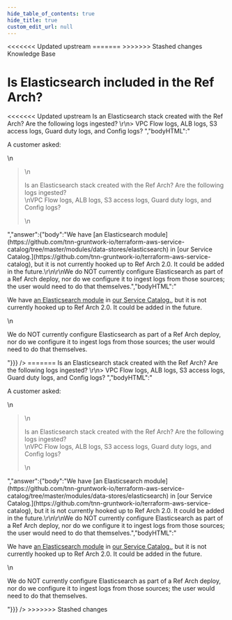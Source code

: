 ```yaml
---
hide_table_of_contents: true
hide_title: true
custom_edit_url: null
---
```



<head>
<<<<<<< Updated upstream
  <link rel="canonical" href="https://github.com/tnn-gruntwork-io/knowledge-base/discussions/56" />
=======
  <link rel="canonical" href="https://github.com/tnn-gruntwork-io/knowledge-base/discussions/56" />
>>>>>>> Stashed changes
</head>

<CenterLayout>
<span className="searchCategory">Knowledge Base</span>
<h1>Is Elasticsearch included in the Ref Arch?</h1>
<<<<<<< Updated upstream
<GitHub discussion={{"id":"D_kwDOF8slf84AOB0o","number":56,"author":{"login":"zackproser"},"title":"Is Elasticsearch included in the Ref Arch?","body":"A customer asked: \r\n> Is an Elasticsearch stack created with the Ref Arch? Are the following logs ingested? \r\n> VPC Flow logs, ALB logs, S3 access logs, Guard duty logs, and Config logs? ","bodyHTML":"<p dir=\"auto\">A customer asked:</p>\n<blockquote>\n<p dir=\"auto\">Is an Elasticsearch stack created with the Ref Arch? Are the following logs ingested?<br>\nVPC Flow logs, ALB logs, S3 access logs, Guard duty logs, and Config logs?</p>\n</blockquote>","answer":{"body":"We have [an Elasticsearch module](https://github.com/tnn-gruntwork-io/terraform-aws-service-catalog/tree/master/modules/data-stores/elasticsearch) in [our Service Catalog.](https://github.com/tnn-gruntwork-io/terraform-aws-service-catalog), but it is not currently hooked up to Ref Arch 2.0. It could be added in the future.\r\n\r\nWe do NOT currently configure Elasticsearch as part of a Ref Arch deploy, nor do we configure it to ingest logs from those sources; the user would need to do that themselves.","bodyHTML":"<p dir=\"auto\">We have <a href=\"https://github.com/tnn-gruntwork-io/terraform-aws-service-catalog/tree/master/modules/data-stores/elasticsearch\">an Elasticsearch module</a> in <a href=\"https://github.com/tnn-gruntwork-io/terraform-aws-service-catalog\">our Service Catalog.</a>, but it is not currently hooked up to Ref Arch 2.0. It could be added in the future.</p>\n<p dir=\"auto\">We do NOT currently configure Elasticsearch as part of a Ref Arch deploy, nor do we configure it to ingest logs from those sources; the user would need to do that themselves.</p>"}}} />
=======
<GitHub discussion={{"id":"D_kwDOF8slf84AOB0o","number":56,"author":{"login":"zackproser"},"title":"Is Elasticsearch included in the Ref Arch?","body":"A customer asked: \r\n> Is an Elasticsearch stack created with the Ref Arch? Are the following logs ingested? \r\n> VPC Flow logs, ALB logs, S3 access logs, Guard duty logs, and Config logs? ","bodyHTML":"<p dir=\"auto\">A customer asked:</p>\n<blockquote>\n<p dir=\"auto\">Is an Elasticsearch stack created with the Ref Arch? Are the following logs ingested?<br>\nVPC Flow logs, ALB logs, S3 access logs, Guard duty logs, and Config logs?</p>\n</blockquote>","answer":{"body":"We have [an Elasticsearch module](https://github.com/tnn-gruntwork-io/terraform-aws-service-catalog/tree/master/modules/data-stores/elasticsearch) in [our Service Catalog.](https://github.com/tnn-gruntwork-io/terraform-aws-service-catalog), but it is not currently hooked up to Ref Arch 2.0. It could be added in the future.\r\n\r\nWe do NOT currently configure Elasticsearch as part of a Ref Arch deploy, nor do we configure it to ingest logs from those sources; the user would need to do that themselves.","bodyHTML":"<p dir=\"auto\">We have <a href=\"https://github.com/tnn-gruntwork-io/terraform-aws-service-catalog/tree/master/modules/data-stores/elasticsearch\">an Elasticsearch module</a> in <a href=\"https://github.com/tnn-gruntwork-io/terraform-aws-service-catalog\">our Service Catalog.</a>, but it is not currently hooked up to Ref Arch 2.0. It could be added in the future.</p>\n<p dir=\"auto\">We do NOT currently configure Elasticsearch as part of a Ref Arch deploy, nor do we configure it to ingest logs from those sources; the user would need to do that themselves.</p>"}}} />
>>>>>>> Stashed changes

</CenterLayout>
  

<!-- ##DOCS-SOURCER-START
{
  "sourcePlugin": "github-discussions",
  "hash": "cf59fde2db8e2558151e6f14020fd889"
}
##DOCS-SOURCER-END -->
